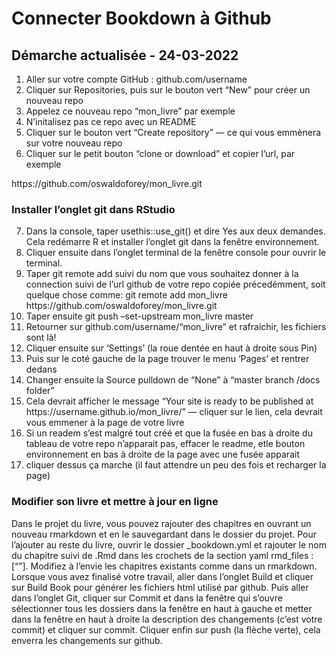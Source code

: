 # Connecter Bookdown à Github {#setup}

## Démarche actualisée - 24-03-2022

1. Aller sur votre compte GitHub : github.com/username
2. Cliquer sur Repositories, puis sur le bouton vert "New" pour créer un nouveau repo
3. Appelez ce nouveau repo "mon_livre" par exemple
4. N'initalisez pas ce repo avec un README
5. Cliquer sur le bouton vert "Create repository" — ce qui vous emmènera sur votre nouveau repo
6. Cliquer sur le petit bouton "clone or download" et copier l'url, par exemple

https://github.com/oswaldoforey/mon_livre.git

### Installer l'onglet git dans RStudio

7. Dans la console, taper usethis::use_git() et dire Yes aux deux demandes. Cela redémarre R et installer l'onglet git dans la fenêtre environnement.
8. Cliquer ensuite dans l'onglet terminal de la fenêtre console pour ouvrir le terminal. 
9. Taper git remote add suivi du nom que vous souhaitez donner à la connection suivi de l'url github de votre repo copiée précedémment, soit quelque chose comme:
git remote add mon_livre https://github.com/oswaldoforey/mon_livre.git 
10. Taper ensuite git push --set-upstream mon_livre master
11. Retourner sur github.com/username/"mon_livre" et rafraichir, les fichiers sont là! 
12. Cliquer ensuite sur 'Settings' (la roue dentée en haut à droite sous Pin)
13. Puis sur le coté gauche de la page trouver le menu 'Pages' et rentrer dedans
14. Changer ensuite la Source pulldown de "None" à "master branch /docs folder"
15. Cela devrait afficher le message "Your site is ready to be published at https://username.github.io/mon_livre/" — cliquer sur le lien, cela devrait vous emmener à la page de votre livre
16. Si un readem s'est malgré tout créé et que la fusée en bas à droite du tableau de votre repo n'apparait pas, effacer le readme, etle bouton environnement en bas à droite de la page avec une fusée apparait
17. cliquer dessus ça marche (il faut attendre un peu des fois et recharger la page)


### Modifier son livre et mettre à jour en ligne

Dans le projet du livre, vous pouvez rajouter des chapitres en ouvrant un nouveau rmarkdown et en le sauvegardant dans le dossier du projet. Pour l'ajouter au reste du livre, ouvrir le dossier _bookdown.yml et rajouter le nom du chapitre suivi de .Rmd dans les crochets de la section yaml rmd_files :[""]. Modifiez à l'envie les chapitres existants comme dans un rmarkdown.
Lorsque vous avez finalisé votre travail, aller dans l'onglet Build et cliquer sur Build Book pour générer les fichiers html utilisé par github. Puis aller dans l'onglet Git, cliquer sur Commit et  dans la fenêtre qui s'ouvre sélectionner tous les dossiers dans la fenêtre en haut à gauche et metter dans la fenêtre en haut à droite la description des changements (c'est votre commit) et cliquer sur commit. Cliquer enfin sur push (la flèche verte), cela enverra les changements sur github.  
